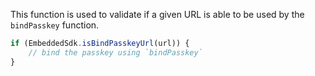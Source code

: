 This function is used to validate if a given URL is able to be used by the `bindPasskey` function.

```javascript
if (EmbeddedSdk.isBindPasskeyUrl(url)) {
    // bind the passkey using `bindPasskey`
}
```
